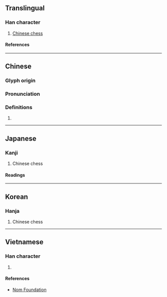 {{character info/new}}
==Translingual==

===Han character===
{{Han char|rn=55|rad=廾|as=06|sn=9|four=00443|canj=YCT|ids=⿱亦廾}}

# [[Chinese chess]]

====References====
{{Han ref|kx=0354.110|dkj=09611|dj=0669.150|hdz=10517.020|uh=5F08}}

----

==Chinese==
{{zh-forms}}

===Glyph origin===
{{Han etym}}

===Pronunciation===
{{zh-pron
|m=yì
|c=jik6
|h=pfs=yi̍t
|md=
|mn=qz:ia̍k/tw,xm,zz:e̍k
|w=
|mc=y
|oc=y
|cat=n
}}

===Definitions===
{{zh-hanzi}}

# {{rfdef|zh}}

----

==Japanese==

===Kanji===
{{ja-kanji|grade=|rs=廾06}}

# Chinese chess

====Readings====
{{ja-readings
|on=えき, やく
}}

----

==Korean==

===Hanja===
{{ko-hanja|혁}}

# Chinese chess

----

==Vietnamese==

===Han character===
{{vi-readings|rs=廾06|reading=dịch}}

# {{rfdef|vi|sort=廾06}}

====References====
* [http://nomfoundation.org/common/nom_details.php?codepoint=5f08 Nom Foundation]